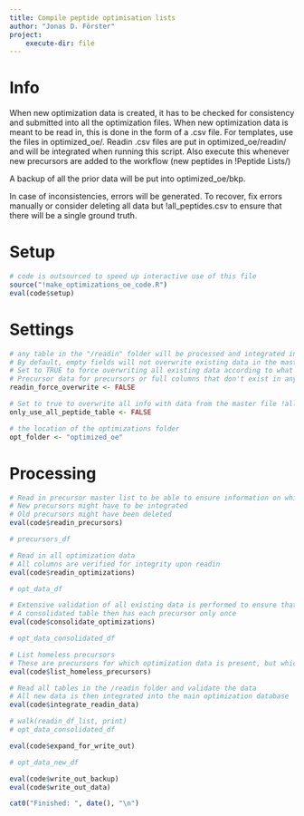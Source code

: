 ```yaml
---
title: Compile peptide optimisation lists
author: "Jonas D. Förster"
project:
    execute-dir: file
---
```


# Info

When new optimization data is created, it has to be checked for consistency and submitted into all the optimization files.
When new optimization data is meant to be read in, this is done in the form of a .csv file. For templates, use the files in optimized_oe/. Readin .csv files are put in optimized_oe/readin/ and will be integrated when running this script.
Also execute this whenever new precursors are added to the workflow (new peptides in !Peptide Lists/)

A backup of all the prior data will be put into optimized_oe/bkp.

In case of inconsistencies, errors will be generated. To recover, fix errors manually or consider deleting all data but !all_peptides.csv to ensure that there will be a single ground truth.

# Setup

```r
# code is outsourced to speed up interactive use of this file
source("!make_optimizations_oe_code.R")
eval(code$setup)
```

# Settings

```r
# any table in the "/readin" folder will be processed and integrated into the master list.
# By default, empty fields will not overwrite existing data in the master list.
# Set to TRUE to force overwriting all existing data according to what is in the readin table.
# Precursor data for precursors or full columns that don't exist in any readin tables are unaffected.
readin_force_overwrite <- FALSE
```

```r
# Set to true to overwrite all info with data from the master file !all_peptides.csv
only_use_all_peptide_table <- FALSE
```

```r
# the location of the optimizations folder
opt_folder <- "optimized_oe"
```

# Processing

```r
# Read in precursor master list to be able to ensure information on which precursors need to be in the database is available
# New precursors might have to be integrated
# Old precursors might have been deleted
eval(code$readin_precursors)

# precursors_df
```

```r
# Read in all optimization data
# All columns are verified for integrity upon readin
eval(code$readin_optimizations)

# opt_data_df
```

```r
# Extensive validation of all existing data is performed to ensure that everything is consistent between all tables
# A consolidated table then has each precursor only once
eval(code$consolidate_optimizations)

# opt_data_consolidated_df
```

```r
# List homeless precursors
# These are precursors for which optimization data is present, but which are for unknown reasons not in the precursor master list anymore.
eval(code$list_homeless_precursors)
```

```r
# Read all tables in the /readin folder and validate the data
# All new data is then integrated into the main optimization database
eval(code$integrate_readin_data)

# walk(readin_df_list, print)
# opt_data_consolidated_df
```

```r
eval(code$expand_for_write_out)

# opt_data_new_df
```

```r
eval(code$write_out_backup)
eval(code$write_out_data)
```

```r
cat0("Finished: ", date(), "\n")
```

